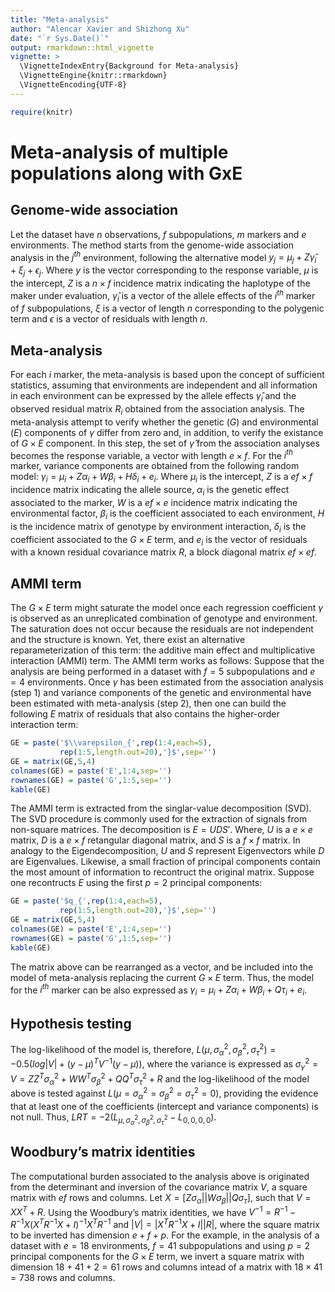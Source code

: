 ---
title: "Meta-analysis"
author: "Alencar Xavier and Shizhong Xu"
date: "`r Sys.Date()`"
output: rmarkdown::html_vignette
vignette: >
  \VignetteIndexEntry{Background for Meta-analysis}
  \VignetteEngine{knitr::rmarkdown}
  \VignetteEncoding{UTF-8}
---
```{r,echo=FALSE,message=F,comment=F,warning=F}
require(knitr)
```

# Meta-analysis of multiple populations along with GxE

## Genome-wide association

Let the dataset have $n$ observations, $f$ subpopulations, $m$ markers and $e$ environments. The method starts from the genome-wide association analysis in the $j^{th}$ environment, following the alternative model $y_j = \mu_j + Z\hat{\gamma}_i + \xi_j + \epsilon_j$. Where $y$ is the vector corresponding to the response variable, $\mu$ is the intercept, $Z$ is a $n\times f$ incidence matrix indicating the haplotype of the maker under evaluation, $\hat{\gamma}_i$ is a vector of the allele effects of the $i^{th}$ marker of $f$ subpopulations, $\xi$ is a vector of length $n$ corresponding to the polygenic term and $\epsilon$ is a vector of residuals with length $n$.

## Meta-analysis

For each $i$ marker, the meta-analysis is based upon the concept of sufficient statistics, assuming that environments are independent and all information in each environment can be expressed by the allele effects $\hat{\gamma}_i$ and the observed residual matrix $R_i$ obtained from the association analysis. The meta-analysis attempt to verify whether the genetic ($G$) and environmental ($E$) components of $\gamma$ differ from zero and, in addition, to verify the existance of $G\times E$ component. In this step, the set of $\hat{\gamma}$ from the association analyses becomes the response variable, a vector with length $e\times f$. For the $i^{th}$ marker, variance components are obtained from the following random model: $\gamma_i = \mu_i + Z\alpha_i + W\beta_i + H\delta_i + e_i$. Where $\mu_i$ is the intercept, $Z$ is a $ef\times f$ incidence matrix indicating the allele source, $\alpha_i$ is the genetic effect associated to the marker, $W$ is a $ef\times e$ incidence matrix indicating the environmental factor, $\beta_i$ is the coefficient associated to each environment, $H$ is the incidence matrix of genotype by environment interaction, $\delta_i$ is the coefficient associated to the $G\times E$ term, and $e_i$ is the vector of residuals with a known residual covariance matrix $R$, a block diagonal matrix $ef\times ef$.

## AMMI term

The $G\times E$ term might saturate the model once each regression coefficient $\gamma$ is observed as an unreplicated combination of genotype and environment. The saturation does not occur because the residuals are not independent and the structure is known. Yet, there exist an alternative reparameterization of this term: the additive main effect and multiplicative interaction (AMMI) term. The AMMI term works as follows: Suppose that the analysis are being performed in a dataset with $f=5$ subpopulations and $e=4$ environments. Once $\gamma$ has been estimated from the association analysis (step 1) and variance components of the genetic and environmental have been estimated with meta-analysis (step 2), then one can build the following $E$ matrix of residuals that also contains the higher-order interaction term:

```{r, echo=FALSE}
GE = paste('$\\varepsilon_{',rep(1:4,each=5),
           rep(1:5,length.out=20),'}$',sep='')
GE = matrix(GE,5,4)
colnames(GE) = paste('E',1:4,sep='')
rownames(GE) = paste('G',1:5,sep='')
kable(GE)
```

The AMMI term is extracted from the singlar-value decomposition (SVD). The SVD procedure is commonly used for the extraction of signals from non-square matrices. The decomposition is $E = UDS'$. Where, $U$ is a $e\times e$ matrix, $D$ is a $e\times f$ retangular diagonal matrix, and $S$ is a $f\times f$ matrix. In analogy to the Eigendecomposition, $U$ and $S$ represent Eigenvectors while $D$ are Eigenvalues. Likewise, a small fraction of principal components contain the most amount of information to recontruct the original matrix. Suppose one recontructs $E$ using the first $p=2$ principal components:

```{r, echo=FALSE}
GE = paste('$q_{',rep(1:4,each=5),
           rep(1:5,length.out=20),'}$',sep='')
GE = matrix(GE,5,4)
colnames(GE) = paste('E',1:4,sep='')
rownames(GE) = paste('G',1:5,sep='')
kable(GE)
```

The matrix above can be rearranged as a vector, and be included into the model of meta-analysis replacing the current $G\times E$ term. Thus, the model for the $i^{th}$ marker can be also expressed as $\gamma_i = \mu_i + Z\alpha_i + W\beta_i + Q\tau_i + e_i$.

## Hypothesis testing

The log-likelihood of the model is, therefore, $L(\mu,\sigma^2_\alpha,\sigma^2_\beta,\sigma^2_\tau) = -0.5( log|V|+(y-\mu)^TV^{-1}(y-\mu) )$, where the variance is expressed as $\sigma^2_\gamma = V = ZZ^T\sigma^2_\alpha + WW^T\sigma^2_\beta + QQ^T\sigma^2_\tau + R$ and the log-likelihood of the model above is tested against $L(\mu=\sigma^2_\alpha=\sigma^2_\beta=\sigma^2_\tau=0)$, providing the evidence that at least one of the coefficients (intercept and variance components) is not null. Thus, $LRT = -2(L_{\mu,\sigma^2_\alpha,\sigma^2_\beta,\sigma^2_\tau}-L_{0,0,0,0})$.

## Woodbury's matrix identities

The computational burden associated to the analysis above is originated from the determinant and inversion of the covariance matrix $V$, a square matrix with $ef$ rows and columns. Let $X=[Z\sigma_\alpha || W\sigma_\beta || Q\sigma_\tau]$, such that $V = XX^T+R$. Using the Woodbury's matrix identities, we have $V^{-1} = R^{-1}-R^{-1}X(X^TR^{-1}X+I)^{-1}X^TR^{-1}$ and $|V| = |X^TR^{-1}X+I||R|$, where the square matrix to be inverted has dimension $e+f+p$. For the example, in the analysis of a dataset with $e=18$ environments, $f=41$ subpopulations and using $p=2$ principal components for the $G\times E$ term, we invert a square matrix with dimension $18+41+2=61$ rows and columns intead of a matrix with $18\times 41=738$ rows and columns.
